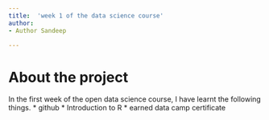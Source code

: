 ```yaml
---
title:  'week 1 of the data science course'
author:
- Author Sandeep

---
```


# About the project
In the first week of the open data science course, I have learnt the following things.
     * github
     * Introduction to R
     * earned data camp certificate 
